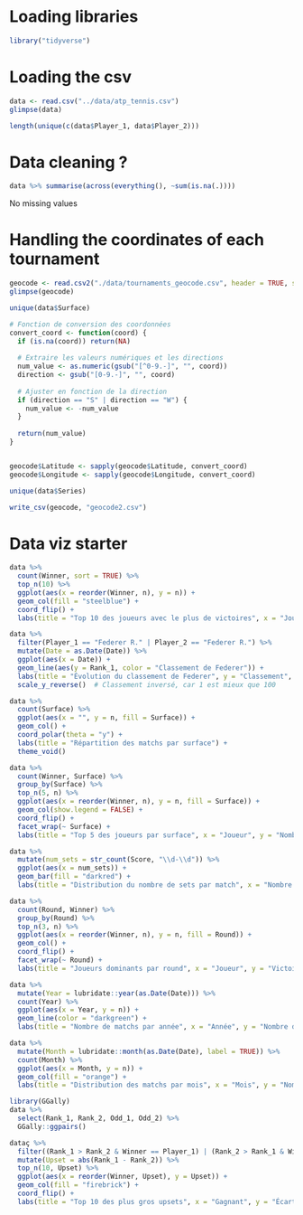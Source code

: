 # Loading libraries

```r
library("tidyverse") 
```



# Loading the csv

```r
data <- read.csv("../data/atp_tennis.csv")
glimpse(data)
```


```r
length(unique(c(data$Player_1, data$Player_2)))
```



# Data cleaning ?

```r
data %>% summarise(across(everything(), ~sum(is.na(.))))
```

No missing values

# Handling the coordinates of each tournament


```r
geocode <- read.csv2("./data/tournaments_geocode.csv", header = TRUE, sep=",")
glimpse(geocode)

```

```r
unique(data$Surface)
```


```r
# Fonction de conversion des coordonnées
convert_coord <- function(coord) {
  if (is.na(coord)) return(NA)
  
  # Extraire les valeurs numériques et les directions
  num_value <- as.numeric(gsub("[^0-9.-]", "", coord))
  direction <- gsub("[0-9.-]", "", coord)
  
  # Ajuster en fonction de la direction
  if (direction == "S" | direction == "W") {
    num_value <- -num_value
  }
  
  return(num_value)
}


geocode$Latitude <- sapply(geocode$Latitude, convert_coord)
geocode$Longitude <- sapply(geocode$Longitude, convert_coord)

```


```r
unique(data$Series)
```


```r
write_csv(geocode, "geocode2.csv")

```



# Data viz starter

```r
data %>%
  count(Winner, sort = TRUE) %>%
  top_n(10) %>%
  ggplot(aes(x = reorder(Winner, n), y = n)) +
  geom_col(fill = "steelblue") +
  coord_flip() +
  labs(title = "Top 10 des joueurs avec le plus de victoires", x = "Joueur", y = "Nombre de victoires")

```


```r
data %>%
  filter(Player_1 == "Federer R." | Player_2 == "Federer R.") %>%
  mutate(Date = as.Date(Date)) %>%
  ggplot(aes(x = Date)) +
  geom_line(aes(y = Rank_1, color = "Classement de Federer")) +
  labs(title = "Évolution du classement de Federer", y = "Classement", x = "Date") +
  scale_y_reverse()  # Classement inversé, car 1 est mieux que 100

```



```r
data %>%
  count(Surface) %>%
  ggplot(aes(x = "", y = n, fill = Surface)) +
  geom_col() +
  coord_polar(theta = "y") +
  labs(title = "Répartition des matchs par surface") +
  theme_void()

```


```r
data %>%
  count(Winner, Surface) %>%
  group_by(Surface) %>%
  top_n(5, n) %>%
  ggplot(aes(x = reorder(Winner, n), y = n, fill = Surface)) +
  geom_col(show.legend = FALSE) +
  coord_flip() +
  facet_wrap(~ Surface) +
  labs(title = "Top 5 des joueurs par surface", x = "Joueur", y = "Nombre de victoires")

```


```r
data %>%
  mutate(num_sets = str_count(Score, "\\d-\\d")) %>%
  ggplot(aes(x = num_sets)) +
  geom_bar(fill = "darkred") +
  labs(title = "Distribution du nombre de sets par match", x = "Nombre de sets", y = "Nombre de matchs")

```


```r
data %>%
  count(Round, Winner) %>%
  group_by(Round) %>%
  top_n(3, n) %>%
  ggplot(aes(x = reorder(Winner, n), y = n, fill = Round)) +
  geom_col() +
  coord_flip() +
  facet_wrap(~ Round) +
  labs(title = "Joueurs dominants par round", x = "Joueur", y = "Victoires")

```




```r
data %>%
  mutate(Year = lubridate::year(as.Date(Date))) %>%
  count(Year) %>%
  ggplot(aes(x = Year, y = n)) +
  geom_line(color = "darkgreen") +
  labs(title = "Nombre de matchs par année", x = "Année", y = "Nombre de matchs")

```


```r
data %>%
  mutate(Month = lubridate::month(as.Date(Date), label = TRUE)) %>%
  count(Month) %>%
  ggplot(aes(x = Month, y = n)) +
  geom_col(fill = "orange") +
  labs(title = "Distribution des matchs par mois", x = "Mois", y = "Nombre de matchs")

```


```r
library(GGally)
data %>%
  select(Rank_1, Rank_2, Odd_1, Odd_2) %>%
  GGally::ggpairs()

```




```r
dataç %>%
  filter((Rank_1 > Rank_2 & Winner == Player_1) | (Rank_2 > Rank_1 & Winner == Player_2)) %>%
  mutate(Upset = abs(Rank_1 - Rank_2)) %>%
  top_n(10, Upset) %>%
  ggplot(aes(x = reorder(Winner, Upset), y = Upset)) +
  geom_col(fill = "firebrick") +
  coord_flip() +
  labs(title = "Top 10 des plus gros upsets", x = "Gagnant", y = "Écart de classement")

```

